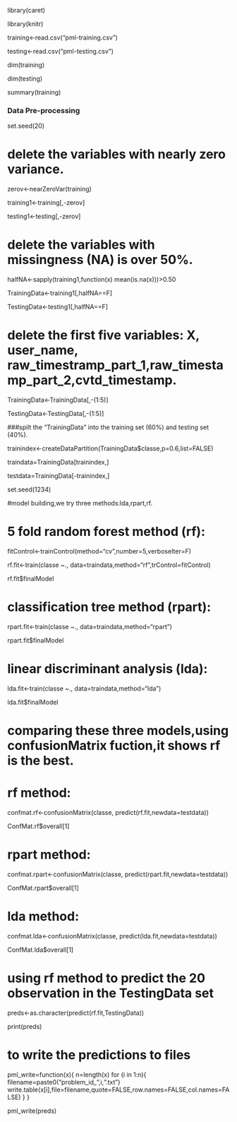 
library(caret)

library(knitr)

training<-read.csv("pml-training.csv")

testing<-read.csv("pml-testing.csv")

dim(training)

dim(testing)

summary(training)

### Data Pre-processing
set.seed(20)

# delete the variables with nearly zero variance.
zerov<-nearZeroVar(training)

training1<-training[,-zerov]

testing1<-testing[,-zerov]

# delete the variables with missingness (NA) is over 50%.
halfNA<-sapply(training1,function(x) mean(is.na(x)))>0.50

TrainingData<-training1[,halfNA==F]

TestingData<-testing1[,halfNA==F]

# delete the first five variables: X, user_name, raw_timestramp_part_1,raw_timestamp_part_2,cvtd_timestamp.
TrainingData<-TrainingData[,-(1:5)]

TestingData<-TestingData[,-(1:5)]


###spilt the "TrainingData" into the training set (60%) and testing set (40%).

trainindex<-createDataPartition(TrainingData$classe,p=0.6,list=FALSE)

traindata=TrainingData[trainindex,]

testdata=TrainingData[-trainindex,]


set.seed(1234)


#model building,we try three methods:lda,rpart,rf.

# 5 fold random forest method (rf):
fitControl<-trainControl(method="cv",number=5,verboseIter=F)

rf.fit<-train(classe ~., data=traindata,method="rf",trControl=fitControl)

rf.fit$finalModel

# classification tree method (rpart):
rpart.fit<-train(classe ~., data=traindata,method="rpart")

rpart.fit$finalModel

# linear discriminant analysis (lda):
lda.fit<-train(classe ~., data=traindata,method="lda")

lda.fit$finalModel
 

# comparing these three models,using confusionMatrix fuction,it shows rf is the best.

# rf method: 
confmat.rf<-confusionMatrix(classe, predict(rf.fit,newdata=testdata))

ConfMat.rf$overall[1]

# rpart method: 
confmat.rpart<-confusionMatrix(classe, predict(rpart.fit,newdata=testdata))

ConfMat.rpart$overall[1]

# lda method: 
confmat.lda<-confusionMatrix(classe, predict(lda.fit,newdata=testdata))

ConfMat.lda$overall[1] 



# using rf method to predict the 20 observation in the TestingData set
preds<-as.character(predict(rf.fit,TestingData))

print(preds)


# to write the predictions to files
pml_write=function(x){
  n=length(x)
  for (i in 1:n){
      filename=paste0("problem_id_",i,".txt")
      write.table(x[i],file=filename,quote=FALSE,row.names=FALSE,col.names=FALSE)
   }
 }

pml_write(preds)

